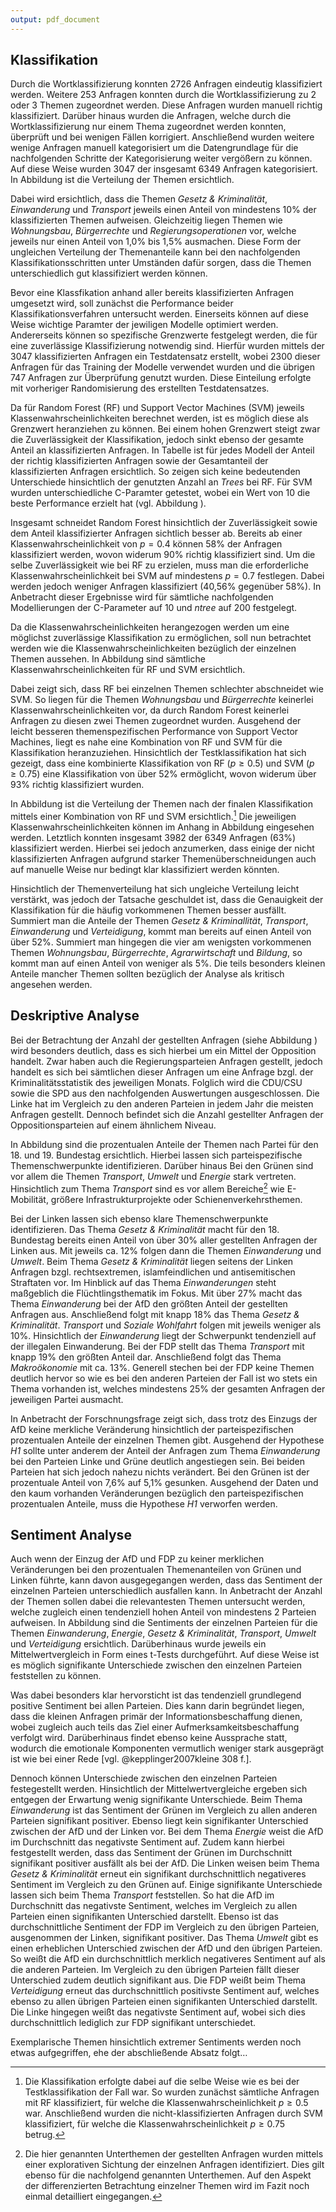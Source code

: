 ```yaml
---
output: pdf_document
---
```


## Klassifikation

Durch die Wortklassifizierung konnten 2726 Anfragen eindeutig klassifiziert werden. Weitere 253 Anfragen konnten durch die Wortklassifizierung zu 2 oder 3 Themen zugeordnet werden. Diese Anfragen wurden manuell richtig klassifiziert. Darüber hinaus wurden die Anfragen, welche durch die Wortklassifizierung nur einem Thema zugeordnet werden konnten, überprüft und bei wenigen Fällen korrigiert. Anschließend wurden weitere wenige Anfragen manuell kategorisiert um die Datengrundlage für die nachfolgenden Schritte der Kategorisierung weiter vergößern zu können. Auf diese Weise wurden 3047 der insgesamt 6349 Anfragen kategorisiert. In Abbildung \ref{word_classification} ist die Verteilung der Themen ersichtlich.

\begin{figure}[!h]
	\caption{Verteilung der Themen nach Wortklassifikation}
	\label{word_classification}
	\centering
	\includegraphics[width=\textwidth]{images/themen_gesamt_manual_matching_test.png}
	\caption*{\scriptsize }
\end{figure}

Dabei wird ersichtlich, dass die Themen *Gesetz & Kriminalität*, *Einwanderung* und *Transport* jeweils einen Anteil von mindestens 10% der klassifizierten Themen aufweisen. Gleichzeitig liegen Themen wie *Wohnungsbau*, *Bürgerrechte* und *Regierungsoperationen* vor, welche jeweils nur einen Anteil von 1,0% bis 1,5% ausmachen. Diese Form der ungleichen Verteilung der Themenanteile kann bei den nachfolgenden Klassifikationsschritten unter Umständen dafür sorgen, dass die Themen unterschiedlich gut klassifiziert werden können.

Bevor eine Klassfikation anhand aller bereits klassifizierten Anfragen umgesetzt wird, soll zunächst die Performance beider Klassifikationsverfahren untersucht werden. Einerseits können auf diese Weise wichtige Paramter der jewiligen Modelle optimiert werden. Andererseits können so spezifische Grenzwerte festgelegt werden, die für eine zuverlässige Klassifizierung notwendig sind. Hierfür wurden mittels der 3047 klassifizierten Anfragen ein Testdatensatz erstellt, wobei 2300 dieser Anfragen für das Training der Modelle verwendet wurden und die übrigen 747 Anfragen zur Überprüfung genutzt wurden. Diese Einteilung erfolgte mit vorheriger Randomisierung des erstellten Testdatensatzes. 

Da für Random Forest (RF) und Support Vector Machines (SVM) jeweils Klassenwahrscheinlichkeiten berechnet werden, ist es möglich diese als Grenzwert heranziehen zu können. Bei einem hohen Grenzwert steigt zwar die Zuverlässigkeit der Klassifikation, jedoch sinkt ebenso der gesamte Anteil an klassifizierten Anfragen. In Tabelle \ref{kat_rf_svm} ist für jedes Modell der Anteil der richtig klassifizierten Anfragen sowie der Gesamtanteil der klassifizierten Anfragen ersichtlich. So zeigen sich keine bedeutenden Unterschiede hinsichtlich der genutzten Anzahl an *Trees* bei RF. Für SVM wurden unterschiedliche C-Paramter getestet, wobei ein Wert von 10 die beste Performance erzielt hat (vgl. Abbildung \ref{c_values}).

\begin{table}[ht]
\centering
\caption{Richtig kategorisierte Anfragen und Anteil der Klassifikationen}
\label{kat_rf_svm}
\begin{tabular}{lllllllll}
$p$   & \multicolumn{2}{c}{$RF_{200}$} & \multicolumn{2}{c}{$RF_{500}$} & \multicolumn{2}{c}{$RF_{1500}$} & \multicolumn{2}{c}{$SVM_{C = 10}$} \\
   \hline
    & Richtig      & Anteil      & Richtig     & Anteil      & Richtig       & Anteil      & Richtig     & Anteil    \\
   \hline
 0.3 &   83,89    &    74,83  &    84,96    &   73,89   &   85,08     &   72,69   &  80,91   &   76,45  \\
 0.4 &   90,07    &    58,00  &    89,47    &   58,50   &   90,42     &   57,29   &  85,54   &   64,79  \\
 0.5 &   94,21    &    41,63  &    93,08    &   42,57   &   93,13     &   42,84   &  88,30   &   52,61  \\
 0.6 &   97,73    &    29,45  &    97,33    &   30,12   &   96,77     &   29,05   &  89,02   &   46,32  \\
 0.7 &   100      &    19,54  &    99,33    &   19,95   &   100       &   19,14   &  91,75   &   40,56 \\
 0.8 &   100      &    13,12  &    100      &   13,38   &   100       &   12,58   &  92,68   &   32,93  \\
 0.9 &   100      &     9,77  &    100      &    9,91   &   100       &    9,91   &  95,43   &   23,43  \\
 \hline
mean   & 95,40    &   34,56   &    94,73    &   36,37   &   95,06     &   34,79   &  89,09   &   48,16  \\
  \hline
\end{tabular}
\caption*{\scriptsize Anmerkung: Angaben in Prozent; $p$ stellt den Cutt Off für die Klassenwahrscheinlichkeit dar}
\end{table}

Insgesamt schneidet Random Forest hinsichtlich der Zuverlässigkeit sowie dem Anteil klassifizierter Anfragen sichtlich besser ab. Bereits ab einer Klassenwahrscheinlichkeit von $p = 0.4$ können 58% der Anfragen klassifiziert werden, wovon widerum 90% richtig klassifiziert sind. Um die selbe Zuverlässigkeit wie bei RF zu erzielen, muss man die erforderliche Klassenwahrscheinlichkeit bei SVM auf mindestens $p = 0.7$ festlegen. Dabei werden jedoch weniger Anfragen klassifiziert (40,56% gegenüber 58%). In Anbetracht dieser Ergebnisse wird für sämtliche nachfolgenden Modellierungen der C-Parameter auf 10 und *ntree* auf 200 festgelegt. 

Da die Klassenwahrscheinlichkeiten herangezogen werden um eine möglichst zuverlässige Klassifikation zu ermöglichen, soll nun betrachtet werden wie die Klassenwahrscheinlichkeiten bezüglich der einzelnen Themen aussehen. In Abbildung \ref{probs_test} sind sämtliche Klassenwahrscheinlichkeiten für RF und SVM ersichtlich. 

\begin{figure}[!h]
	\caption{Klassenwahrscheinlichkeiten der Testklassifikation}
	\label{probs_test}
	\centering
	\includegraphics[width=\textwidth]{images/rf_svm_prob_boxplot_2.png}
	\caption*{\scriptsize Anmerkung: ntree = 200; C-Paramter = 10}
\end{figure}

Dabei zeigt sich, dass RF bei einzelnen Themen schlechter abschneidet wie SVM. So liegen für die Themen *Wohnungsbau* und *Bürgerrechte* keinerlei Klassenwahrscheinlichkeiten vor, da durch Random Forest keinerlei Anfragen zu diesen zwei Themen zugeordnet wurden. Ausgehend der leicht besseren themenspezifischen Performance von Support Vector Machines, liegt es nahe eine Kombination von RF und SVM für die Klassifikation heranzuziehen. Hinsichtlich der Testklassifikation hat sich gezeigt, dass eine kombinierte Klassifikation von RF ($p \geq 0.5$) und SVM ($p \geq 0.75$) eine Klassifikation von über $52\%$ ermöglicht, wovon widerum über $93\%$ richtig klassifiziert wurden.

In Abbildung \ref{vert_final} ist die Verteilung der Themen nach der finalen Klassifikation mittels einer Kombination von RF und SVM ersichtlich.[^13] Die jeweiligen Klassenwahrscheinlichkeiten können im Anhang in Abbildung \ref{probs_real} eingesehen werden. Letztlich konnten insgesamt 3982 der 6349 Anfragen ($63\%$) klassifiziert werden. Hierbei sei jedoch anzumerken, dass einige der nicht klassifizierten Anfragen aufgrund starker Themenüberschneidungen auch auf manuelle Weise nur bedingt klar klassifiziert werden könnten.

\begin{figure}[!h]
	\caption{Verteilung der Themen nach Klassifikation (RF + SVM)}
	\label{vert_final}
	\centering
	\includegraphics[width=\textwidth]{images/themen_gesamt_matching_f.png}
	\caption*{\scriptsize }
\end{figure}

Hinsichtlich der Themenverteilung hat sich ungleiche Verteilung leicht verstärkt, was jedoch der Tatsache geschuldet ist, dass die Genauigkeit der Klassifikation für die häufig vorkommenen Themen besser ausfällt. Summiert man die Anteile der Themen *Gesetz & Kriminallität*, *Transport*, *Einwanderung* und *Verteidigung*, kommt man bereits auf einen Anteil von über $52\%$. Summiert man hingegen die vier am wenigsten vorkommenen Themen *Wohnungsbau*, *Bürgerrechte*, *Agrarwirtschaft* und *Bildung*, so kommt man auf einen Anteil von weniger als $5\%$. Die teils besonders kleinen Anteile mancher Themen sollten bezüglich der Analyse als kritisch angesehen werden.

\newpage

## Deskriptive Analyse

Bei der Betrachtung der Anzahl der gestellten Anfragen (siehe Abbildung \ref{anfragen_count}) wird besonders deutlich, dass es sich hierbei um ein Mittel der Opposition handelt. Zwar haben auch die Regierungsparteien Anfragen gestellt, jedoch handelt es sich bei sämtlichen dieser Anfragen um eine Anfrage bzgl. der Kriminalitätsstatistik des jeweiligen Monats. Folglich wird die CDU/CSU sowie die SPD aus den nachfolgenden Auswertungen ausgeschlossen. Die Linke hat im Vergleich zu den anderen Parteien in jedem Jahr die meisten Anfragen gestellt. Dennoch befindet sich die Anzahl gestellter Anfragen der Oppositionsparteien auf einem ähnlichem Niveau.

\begin{figure}[!h]
	\caption{Anzahl gestellter Anfragen nach Partei}
	\label{anfragen_count}
	\centering
	\includegraphics[width=0.9\textwidth]{images/AnfragenPartei_18_19_complete.png}
	\caption*{\scriptsize Anmerkung: Anzahl der kleinen Anfragen nach Jahr und Legislaturperiode}
\end{figure}

\newpage

In Abbildung \ref{topic_party} sind die prozentualen Anteile der Themen nach Partei für den 18. und 19. Bundestag ersichtlich. Hierbei lassen sich parteispezifische Themenschwerpunkte identifizieren. Darüber hinaus Bei den Grünen sind vor allem die Themen *Transport*, *Umwelt* und *Energie* stark vertreten. Hinsichtlich zum Thema *Transport* sind es vor allem Bereiche[^14] wie E-Mobilität, größere Infrastrukturprojekte oder Schienenverkehrsthemen. 

\begin{figure}[!h]
	\caption{Anteil der Anfragen nach Thema und Partei}
	\label{topic_party}
	\centering
	\includegraphics[width=\textwidth]{images/topic_by_party.png}
	\caption*{\scriptsize Anmerkung: Der prozentuale Anteil stellt den parteispezifschen Anteil des jeweiligen Themas dar}
\end{figure}

\newpage 

Bei der Linken lassen sich ebenso klare Themenschwerpunkte identifizieren. Das Thema *Gesetz & Kriminalität* macht für den 18. Bundestag bereits einen Anteil von über 30% aller gestellten Anfragen der Linken aus. Mit jeweils ca. 12% folgen dann die Themen *Einwanderung* und *Umwelt*. Beim Thema *Gesetz & Kriminalität* liegen seitens der Linken Anfragen bzgl. rechtsextremen, islamfeindlichen und antisemitischen Straftaten vor. Im Hinblick auf das Thema *Einwanderungen* steht maßgeblich die Flüchtlingsthematik im Fokus. Mit über 27% macht das Thema *Einwanderung* bei der AfD den größten Anteil der gestellten Anfragen aus. Anschließend folgt mit knapp 18% das Thema *Gesetz & Kriminalität*. *Transport* und *Soziale Wohlfahrt* folgen mit jeweils weniger als 10%. Hinsichtlich der *Einwanderung* liegt der Schwerpunkt tendenziell auf der illegalen Einwanderung. Bei der FDP stellt das Thema *Transport* mit knapp 19% den größten Anteil dar. Anschließend folgt das Thema *Makroökonomie* mit ca. 13%. Generell stechen bei der FDP keine Themen deutlich hervor so wie es bei den anderen Parteien der Fall ist wo stets ein Thema vorhanden ist, welches mindestens 25% der gesamten Anfragen der jeweiligen Partei ausmacht.

In Anbetracht der Forschnungsfrage zeigt sich, dass trotz des Einzugs der AfD keine merkliche Veränderung hinsichtlich der parteispezifischen prozentualen Anteile der einzelnen Themen gibt. Ausgehend der Hypothese *H1* sollte unter anderem der Anteil der Anfragen zum Thema *Einwanderung* bei den Parteien Linke und Grüne deutlich angestiegen sein. Bei beiden Parteien hat sich jedoch nahezu nichts verändert. Bei den Grünen ist der prozentuale Anteil von 7,6% auf 5,1% gesunken. Ausgehend der Daten und den kaum vorhanden Veränderungen bezüglich den parteispezifischen prozentualen Anteile, muss die Hypothese *H1* verworfen werden. 

## Sentiment Analyse

Auch wenn der Einzug der AfD und FDP zu keiner merklichen Veränderungen bei den prozentualen Themenanteilen von Grünen und Linken führte, kann davon ausgegegangen werden, dass das Sentiment der einzelnen Parteien unterschiedlich ausfallen kann. In Anbetracht der Anzahl der Themen sollen dabei die relevantesten Themen untersucht werden, welche zugleich einen tendenziell hohen Anteil von mindestens 2 Parteien aufweisen. In Abbildung \ref{sentiment_party} sind die Sentiments der einzelnen Parteien für die Themen *Einwanderung*, *Energie*, *Gesetz & Kriminalität*, *Transport*, *Umwelt* und *Verteidigung* ersichtlich. Darüberhinaus wurde jeweils ein Mittelwertvergleich in Form eines t-Tests durchgeführt. Auf diese Weise ist es möglich signifikante Unterschiede zwischen den einzelnen Parteien feststellen zu können.

\begin{landscape}
 \begin{figure}[!h]
	\caption{Mittelwertvergleich (t-Test) der Sentiments für ausgewählte Themen}
	\label{sentiment_party}
	\centering
	\noindent\includegraphics[width=\linewidth,height=\textheight,keepaspectratio]{images/sentiment_party.png}
	\caption*{\scriptsize}
 \end{figure}
\end{landscape} 

Was dabei besonders klar hervorsticht ist das tendenziell grundlegend positive Sentiment bei allen Parteien. Dies kann darin begründet liegen, dass die kleinen Anfragen primär der Informationsbeschaffung dienen, wobei zugleich auch teils das Ziel einer Aufmerksamkeitsbeschaffung verfolgt wird. Darüberhinaus findet ebenso keine Aussprache statt, wodurch die emotionale Komponenten vermutlich weniger stark ausgeprägt ist wie bei einer Rede [vgl. @kepplinger2007kleine 308 f.]. 

Dennoch können Unterschiede zwischen den einzelnen Parteien festegestellt werden. Hinsichtlich der Mittelwertvergleiche ergeben sich entgegen der Erwartung wenig signifikante Unterschiede. Beim Thema *Einwanderung* ist das Sentiment der Grünen im Vergleich zu allen anderen Parteien signifikant positiver. Ebenso liegt kein signifikanter Unterschied zwischen der AfD und der Linken vor. Bei dem Thema *Energie* weist die AfD im Durchschnitt das negativste Sentiment auf. Zudem kann hierbei festgestellt werden, dass das Sentiment der Grünen im Durchschnitt signifikant positiver ausfällt als bei der AfD. Die Linken weisen beim Thema *Gesetz & Kriminalität* erneut ein signifikant durchschnittlich negativeres Sentiment im Vergleich zu den Grünen auf. Einige signifikante Unterschiede lassen sich beim Thema *Transport* feststellen. So hat die AfD im Durchschnitt das negativste Sentiment, welches im Vergleich zu allen Parteien einen signifikanten Unterschied darstellt. Ebenso ist das durchschnittliche Sentiment der FDP im Vergleich zu den übrigen Parteien, ausgenommen der Linken, signifikant positiver. Das Thema *Umwelt* gibt es einen erheblichen Unterschied zwischen der AfD und den übrigen Parteien. So weißt die AfD ein durchschnittlich merklich negativeres Sentiment auf als die anderen Parteien. Im Vergleich zu den übrigen Parteien fällt dieser Unterschied zudem deutlich signifikant aus. Die FDP weißt beim Thema *Verteidigung* erneut das durchschnittlich positivste Sentiment auf, welches ebenso zu allen übrigen Parteien einen signifikanten Unterschied darstellt. Die Linke hingegen weißt das negativste Sentiment auf, wobei sich dies durchschnittlich lediglich zur FDP signifikant unterschiedet.

Exemplarische Themen hinsichtlich extremer Sentiments werden noch etwas aufgegriffen, ehe der abschließende Absatz folgt...

[^13]: Die Klassifikation erfolgte dabei auf die selbe Weise wie es bei der Testklassifikation der Fall war. So wurden zunächst sämtliche Anfragen mit RF klassifiziert, für welche die Klassenwahrscheinlichkeit $p \geq 0.5$ war. Anschließend wurden die nicht-klassifizierten Anfragen durch SVM klassifiziert, für welche die Klassenwahrscheinlichkeit $p \geq 0.75$ betrug.
[^14]: Die hier genannten Unterthemen der gestellten Anfragen wurden mittels einer explorativen Sichtung der einzelnen Anfragen identifiziert. Dies gilt ebenso für die nachfolgend genannten Unterthemen. Auf den Aspekt der differenzierten Betrachtung einzelner Themen wird im Fazit noch einmal detailliert eingegangen.